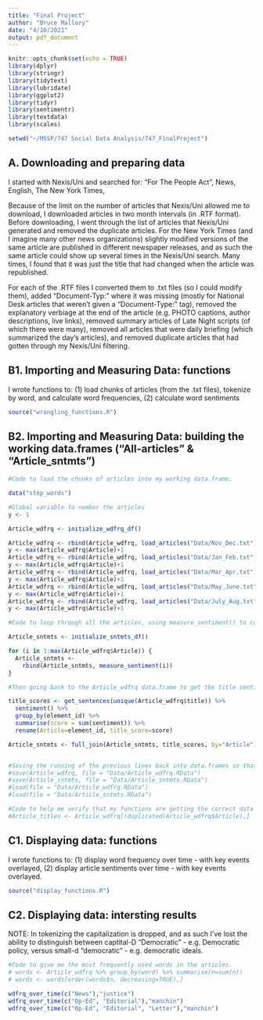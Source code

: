 ```yaml
---
title: "Final Project"
author: "Bruce Mallory"
date: "4/10/2021"
output: pdf_document
---
```


```r
knitr::opts_chunk$set(echo = TRUE)
library(dplyr)
library(stringr)
library(tidytext)
library(lubridate)
library(ggplot2)
library(tidyr)
library(sentimentr)
library(textdata)
library(scales)

setwd("~/MSSP/747 Social Data Analysis/747_FinalProject")
```

## A. Downloading and preparing data

I started with Nexis/Uni and searched for:
  "For The People Act",
  News,
  English,
  The New York Times,
  <dates>
  
Because of the limit on the number of articles that Nexis/Uni allowed me to download, I downloaded articles in two month intervals (in .RTF format).  Before downloading, I went through the list of articles that Nexis/Uni generated and removed the duplicate articles.  For the New York Times (and I imagine many other news organizations) slightly modified versions of the same article are published in different newspaper releases, and as such the same article could show up several times in the Nexis/Uni search.  Many times, I found that it was just the title that had changed when the article was republished.

For each of the .RTF files I converted them to .txt files (so I could modify them), added "Document-Typ:" where it was missing (mostly for National Desk articles that weren't given a "Document-Type:" tag), removed the explanatory verbiage at the end of the article (e.g. PHOTO captions, author descriptions, live links), removed summary articles of Late Night scripts (of which there were many), removed all articles that were daily briefing (which summarized the day's articles), and removed duplicate articles that had gotten through my Nexis/Uni filtering.


## B1. Importing and Measuring Data: functions

I wrote functions to:
  (1) load chunks of articles (from the .txt files), tokenize by word, and calculate word frequencies,
  (2) calculate word sentiments

```r
source("wrangling_functions.R")
```

## B2. Importing and Measuring Data: building the working data.frames ("All-articles" & "Article_sntmts")

```r
#Code to load the chunks of articles into my working data.frame. 

data("stop_words")

#Global variable to number the articles
y <- 1

Article_wdfrq <- initialize_wdfrq_df()

Article_wdfrq <- rbind(Article_wdfrq, load_articles("Data/Nov_Dec.txt"))
y <- max(Article_wdfrq$Article)+1
Article_wdfrq <- rbind(Article_wdfrq, load_articles("Data/Jan_Feb.txt"))
y <- max(Article_wdfrq$Article)+1
Article_wdfrq <- rbind(Article_wdfrq, load_articles("Data/Mar_Apr.txt"))
y <- max(Article_wdfrq$Article)+1
Article_wdfrq <- rbind(Article_wdfrq, load_articles("Data/May_June.txt"))
y <- max(Article_wdfrq$Article)+1
Article_wdfrq <- rbind(Article_wdfrq, load_articles("Data/July_Aug.txt"))
y <- max(Article_wdfrq$Article)+1

#Code to loop through all the articles, using measure_sentiment() to collect each article's sentiment.

Article_sntmts <- initialize_sntmts_df()

for (i in 1:max(Article_wdfrq$Article)) {
  Article_sntmts <-
    rbind(Article_sntmts, measure_sentiment(i))
}

#Then going back to the Article_wdfrq data.frame to get the title sentiments, and joining them to the Article_sntmts data.frame.

title_scores <- get_sentences(unique(Article_wdfrq$title)) %>% 
  sentiment() %>% 
  group_by(element_id) %>% 
  summarise(score = sum(sentiment)) %>% 
  rename(Article=element_id, title_score=score)

Article_sntmts <- full_join(Article_sntmts, title_scores, by="Article")


#Saving the running of the previous lines back into data.frames so that I can reload the data.frames without having to run this chunk of code again.  I did this for the process of creating my data display functions, and collecting interesting results.
#save(Article_wdfrq, file = "Data/Article_wdfrq.RData")
#save(Article_sntmts, file = "Data/Article_sntmts.RData")
#load(file = "Data/Article_wdfrq.RData")
#load(file = "Data/Article_sntmts.RData")

#Code to help me verify that my functions are getting the correct data in the correct places.  
#Article_titles <- Article_wdfrq[!duplicated(Article_wdfrq$Article),]

```

## C1. Displaying data: functions

I wrote functions to:
(1) display word frequency over time - with key events overlayed,
(2) display article sentiments over time - with key events overlayed.

```r
source("display_functions.R")
```

## C2. Displaying data: intersting results

NOTE: In tokenizing the capitalization is dropped, and as such I've lost the ability to distinguish between captital-D "Democratic" - e.g. Democratic policy, versus small-d "democratic" - e.g. democratic ideals.
```r

#Code to give me the most frequently used words in the articles.
# words <- Article_wdfrq %>% group_by(word) %>% summarise(n=sum(n))
# words <- words[order(words$n, decreasing=TRUE),]

wdfrq_over_time(c("News"),"justice")
wdfrq_over_time(c("Op-Ed", "Editorial"),"manchin")
wdfrq_over_time(c("Op-Ed", "Editorial", "Letter"),"manchin")


```
